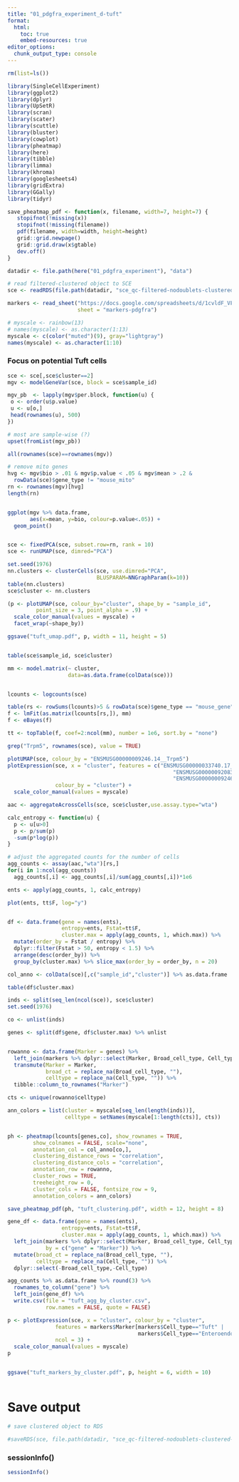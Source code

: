 ```yaml
---
title: "01_pdgfra_experiment_d-tuft"
format:
  html:
    toc: true
    embed-resources: true
editor_options: 
  chunk_output_type: console
---
```


```r

rm(list=ls())

library(SingleCellExperiment)
library(ggplot2)
library(dplyr)
library(UpSetR)
library(scran)
library(scater)
library(scuttle)
library(bluster)
library(cowplot)
library(pheatmap)
library(here)
library(tibble)
library(limma)
library(khroma)
library(googlesheets4)
library(gridExtra)
library(GGally)
library(tidyr)

save_pheatmap_pdf <- function(x, filename, width=7, height=7) {
   stopifnot(!missing(x))
   stopifnot(!missing(filename))
   pdf(filename, width=width, height=height)
   grid::grid.newpage()
   grid::grid.draw(x$gtable)
   dev.off()
}

datadir <- file.path(here("01_pdgfra_experiment"), "data")

# read filtered-clustered object to SCE
sce <- readRDS(file.path(datadir, "sce_qc-filtered-nodoublets-clustered-epithelial.rds"))

markers <- read_sheet("https://docs.google.com/spreadsheets/d/1cvldF_VFA7FYuChoR9a4SIpYcZ1aS80yThNT3iP4T00/edit#gid=1756474524",
                      sheet = "markers-pdgfra")

# myscale <- rainbow(13)
# names(myscale) <- as.character(1:13)
myscale <- c(color("muted")(9), gray="lightgray")
names(myscale) <- as.character(1:10)

```

### Focus on potential Tuft cells

```r

sce <- sce[,sce$cluster==2]
mgv <- modelGeneVar(sce, block = sce$sample_id)

mgv_pb  <- lapply(mgv$per.block, function(u) {
 o <- order(u$p.value)
 u <- u[o,]
 head(rownames(u), 500)
})

# most are sample-wise (?)
upset(fromList(mgv_pb))

all(rownames(sce)==rownames(mgv))

# remove mito genes
hvg <- mgv$bio > .01 & mgv$p.value < .05 & mgv$mean > .2 & 
  rowData(sce)$gene_type != "mouse_mito"
rn <- rownames(mgv)[hvg]
length(rn)


ggplot(mgv %>% data.frame,
       aes(x=mean, y=bio, colour=p.value<.05)) +
  geom_point()


sce <- fixedPCA(sce, subset.row=rn, rank = 10) 
sce <- runUMAP(sce, dimred="PCA")

set.seed(1976)
nn.clusters <- clusterCells(sce, use.dimred="PCA",
                            BLUSPARAM=NNGraphParam(k=10))
table(nn.clusters)
sce$cluster <- nn.clusters

(p <- plotUMAP(sce, colour_by="cluster", shape_by = "sample_id",
         point_size = 3, point_alpha = .9) + 
  scale_color_manual(values = myscale) +
  facet_wrap(~shape_by))

ggsave("tuft_umap.pdf", p, width = 11, height = 5)


table(sce$sample_id, sce$cluster)

mm <- model.matrix(~ cluster, 
                   data=as.data.frame(colData(sce)))


lcounts <- logcounts(sce)

table(rs <- rowSums(lcounts)>5 & rowData(sce)$gene_type == "mouse_gene" )
f <- lmFit(as.matrix(lcounts[rs,]), mm)
f <- eBayes(f)

tt <- topTable(f, coef=2:ncol(mm), number = 1e6, sort.by = "none")

grep("Trpm5", rownames(sce), value = TRUE)

plotUMAP(sce, colour_by = "ENSMUSG00000009246.14__Trpm5")
plotExpression(sce, x = "cluster", features = c("ENSMUSG00000033740.17__St18",
                                                    "ENSMUSG00000092083.4__Kcnb2",
                                                    "ENSMUSG00000009246.14__Trpm5"),
               colour_by = "cluster") +
  scale_color_manual(values = myscale)

aac <- aggregateAcrossCells(sce, sce$cluster,use.assay.type="wta")

calc_entropy <- function(u) {
  p <- u[u>0]
  p <- p/sum(p)
  -sum(p*log(p))
}

# adjust the aggregated counts for the number of cells
agg_counts <- assay(aac,"wta")[rs,]
for(i in 1:ncol(agg_counts))
  agg_counts[,i] <- agg_counts[,i]/sum(agg_counts[,i])*1e6

ents <- apply(agg_counts, 1, calc_entropy)

plot(ents, tt$F, log="y")


df <- data.frame(gene = names(ents), 
                 entropy=ents, Fstat=tt$F,
                 cluster.max = apply(agg_counts, 1, which.max)) %>%
  mutate(order_by = Fstat / entropy) %>%
  dplyr::filter(Fstat > 50, entropy < 1.5) %>%
  arrange(desc(order_by)) %>%
  group_by(cluster.max) %>% slice_max(order_by = order_by, n = 20)

col_anno <- colData(sce)[,c("sample_id","cluster")] %>% as.data.frame

table(df$cluster.max)

inds <- split(seq_len(ncol(sce)), sce$cluster)
set.seed(1976)

co <- unlist(inds)

genes <- split(df$gene, df$cluster.max) %>% unlist


rowanno <- data.frame(Marker = genes) %>% 
  left_join(markers %>% dplyr::select(Marker, Broad_cell_type, Cell_type)) %>%
  transmute(Marker = Marker,
            broad_ct = replace_na(Broad_cell_type, ""),
            celltype = replace_na(Cell_type, "")) %>%
  tibble::column_to_rownames("Marker")

cts <- unique(rowanno$celltype)

ann_colors = list(cluster = myscale[seq_len(length(inds))],
                  celltype = setNames(myscale[1:length(cts)], cts))


ph <- pheatmap(lcounts[genes,co], show_rownames = TRUE,
        show_colnames = FALSE, scale="none",
        annotation_col = col_anno[co,],
        clustering_distance_rows = "correlation",
        clustering_distance_cols = "correlation",
        annotation_row = rowanno,
        cluster_rows = TRUE,
        treeheight_row = 0,
        cluster_cols = FALSE, fontsize_row = 9,
        annotation_colors = ann_colors)

save_pheatmap_pdf(ph, "tuft_clustering.pdf", width = 12, height = 8)

gene_df <- data.frame(gene = names(ents), 
                 entropy=ents, Fstat=tt$F,
                 cluster.max = apply(agg_counts, 1, which.max)) %>%
  left_join(markers %>% dplyr::select(Marker, Broad_cell_type, Cell_type),
            by = c("gene" = "Marker")) %>%
  mutate(broad_ct = replace_na(Broad_cell_type, ""),
         celltype = replace_na(Cell_type, "")) %>%
  dplyr::select(-Broad_cell_type,-Cell_type)

agg_counts %>% as.data.frame %>% round(3) %>%
  rownames_to_column("gene") %>%
  left_join(gene_df) %>%
  write.csv(file = "tuft_agg_by_cluster.csv", 
            row.names = FALSE, quote = FALSE)

p <- plotExpression(sce, x = "cluster", colour_by = "cluster",
               features = markers$Marker[markers$Cell_type=="Tuft" |
                                         markers$Cell_type=="Enteroendocrine" ],
               ncol = 3) +
  scale_color_manual(values = myscale)
p


ggsave("tuft_markers_by_cluster.pdf", p, height = 6, width = 10)



```

# Save output

```r
# save clustered object to RDS

#saveRDS(sce, file.path(datadir, "sce_qc-filtered-nodoublets-clustered-epithelial-tuft.rds"))

```

### sessionInfo()

```r

sessionInfo()

```



